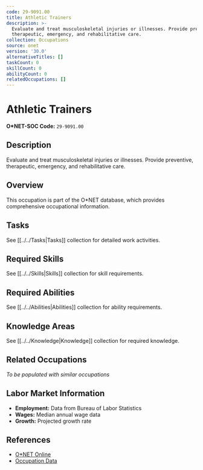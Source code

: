 ```yaml
---
code: 29-9091.00
title: Athletic Trainers
description: >-
  Evaluate and treat musculoskeletal injuries or illnesses. Provide preventive,
  therapeutic, emergency, and rehabilitative care.
collection: Occupations
source: onet
version: '30.0'
alternativeTitles: []
taskCount: 0
skillCount: 0
abilityCount: 0
relatedOccupations: []
---
```

# Athletic Trainers

**O*NET-SOC Code:** `29-9091.00`

## Description

Evaluate and treat musculoskeletal injuries or illnesses. Provide preventive, therapeutic, emergency, and rehabilitative care.

## Overview

This occupation is part of the O*NET database, which provides comprehensive occupational information.

## Tasks

See [[../../Tasks|Tasks]] collection for detailed work activities.

## Required Skills

See [[../../Skills|Skills]] collection for skill requirements.

## Required Abilities

See [[../../Abilities|Abilities]] collection for ability requirements.

## Knowledge Areas

See [[../../Knowledge|Knowledge]] collection for required knowledge.

## Related Occupations

*To be populated with similar occupations*

## Labor Market Information

- **Employment:** Data from Bureau of Labor Statistics
- **Wages:** Median annual wage data
- **Growth:** Projected growth rate

## References

- [O*NET Online](https://www.onetonline.org/link/summary/29-9091.00)
- [Occupation Data](https://www.onetcenter.org/)
